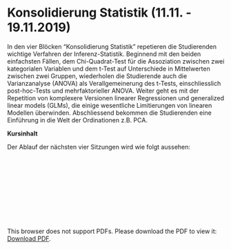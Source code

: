 # Konsolidierung Statistik (11.11. - 19.11.2019)

In den vier Blöcken "Konsolidierung Statistik" repetieren die Studierenden wichtige Verfahren der Inferenz-Statistik. Beginnend mit den beiden einfachsten Fällen, dem Chi-Quadrat-Test für die Assoziation zwischen zwei kategorialen Variablen und dem t-Test auf Unterschiede in Mittelwerten zwischen zwei Gruppen, wiederholen die Studierende auch die Varianzanalyse (ANOVA) als Verallgemeinerung des t-Tests, einschliesslich post-hoc-Tests und mehrfaktorieller ANOVA. Weiter geht es mit der Repetition von komplexere Versionen linearer Regressionen und generalized linear models (GLMs), die einige wesentliche Limitierungen von linearen Modellen überwinden. Abschliessend bekommen die Studierenden eine Einführung in die Welt der Ordinationen z.B. PCA.


**Kursinhalt**

Der Ablauf der nächsten vier Sitzungen wird wie folgt aussehen:

<!-- not sure that will work, to embed a pdf in markdown -->
<!-- found it here: https://stackoverflow.com/questions/39777166/display-pdf-image-in-markdown/39793125 -->
<object data="https://github.zhaw.ch/ModulResearchMethods/Unterrichtsunterlagen_HS19/blob/master/17_Statistik_Konsolidierung1/statistikbloecke_2019_konsolidierung.pdf" type="application/pdf" width="700px" height="700px">
    <embed src="https://github.zhaw.ch/ModulResearchMethods/Unterrichtsunterlagen_HS19/blob/master/17_Statistik_Konsolidierung1/statistikbloecke_2019_konsolidierung.pdf">
        <p>This browser does not support PDFs. Please download the PDF to view it: <a href="https://github.zhaw.ch/ModulResearchMethods/Unterrichtsunterlagen_HS19/blob/master/17_Statistik_Konsolidierung1/statistikbloecke_2019_konsolidierung.pdf">Download PDF</a>.</p>
    </embed>
</object>

<!-- alternativley this should hopefully work too -->
<!-- Ablauf der nächsten vier Blöcke kann [hier](17_Statistik5/statistikbloecke_2019_konsolidierung.pdf) geladen werden. -->